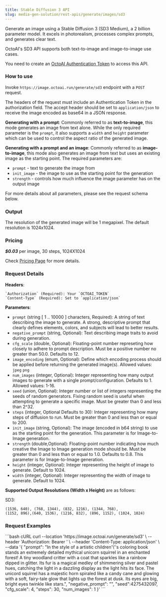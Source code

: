 ```yaml
---
title: Stable Diffusion 3 API
slug: media-gen-solution/rest-apis/generate/images/sd3
---
```


Generate an image using a Stable Diffusion 3 (SD3 Medium), a 2 billion parameter model.
It excels in photorealism, processes complex prompts, and generates clear text.

OctoAI's SD3 API supports both text-to-image and image-to-image use cases. 

You need to create an [OctoAI Authentication Token](getting-started/how-to-create-octoai-access-token) to access this API.

### **How to use**

Invoke `https://image.octoai.run/generate/sd3` endpoint with a `POST` request.

The headers of the request must include an Authentication Token in the authorization field. The accept header should be set to `application/json` to receive the image encoded as base64 in a JSON response.

**Generating with a prompt**: Commonly referred to as **text-to-image**, this mode generates an image from text alone. While the only required
parameter is the `prompt`, it also supports a `width` and `height` parameter which can be used to control the aspect ratio of the generated image.

**Generating with a prompt and an image**: Commonly referred to as **image-to-image**, this mode also generates an image from text but uses an existing image as the starting point. The required parameters are:

  - `prompt` - text to generate the image from
  - `init_image` - the image to use as the starting point for the generation
  - `strength` - controls how much influence the image parameter has on the output image

<Note>
    For more details about all parameters, please see the request schema below.
</Note>


### **Output**

The resolution of the generated image will be 1 megapixel. The default resolution is 1024x1024.

### **Pricing**

***$0.03*** per image, 30 steps, 1024X1024 

Check [Pricing Page](getting-started/pricing-and-billing) for more details.

### **Request Details**

  **Headers**: 

    `Authorization` (Required): Your `OCTOAI_TOKEN`  
    `Content-Type` (Required): Set to `application/json`

  **Parameters**: 

  - `prompt` (string [ 1 .. 10000 ] characters, Required): A string of text describing the image to generate. A strong, descriptive prompt that clearly defines elements, colors, and subjects will lead to better results.
  - `negative_prompt` (string, Optional): Text describing image traits to avoid during generation.
  - `cfg_scale` (double, Optional): Floating-point number represeting how closely to adhere to prompt description. Must be a positive number no greater than 50.0. Defaults to 12.
  - `image_encoding` (enum, Optional): Define which encoding process should be applied before returning the generated image(s). Allowed values: `jpeg` `png`
  - `num_images` (integer, Optional): Integer representing how many output images to generate with a single prompt/configuration. Defaults to 1. Allowed values: 1-16.
  - `seed` (union, Optional): Integer number or list of integers representing the seeds of random generators. Fixing random seed is useful when attempting to generate a specific image. Must be greater than 0 and less than 2^32.
  - `steps` (integer, Optional Defaults to 30): Integer representing how many steps of diffusion to run. Must be greater than 0 and less than or equal to 200.
  - `init_image` (string, Optional): The image (encoded in b64 string) to use as the starting point for the generation. This parameter is for Image-to-Image generation. 
  - `strength` (double,Optional): Floating-point number indicating how much creative the Image to Image generation mode should be. Must be greater than 0 and less than or equal to 1.0. Defaults to 0.8. This parameter is for Image-to-Image generation. 
  - `height` (integer, Optional): Integer representing the height of image to generate. Default to 1024. 
  - `width` (integer, Optional): Integer representing the width of image to generate. Default to 1024. 

  **Supported Output Resolutions (Width x Height)** are as follows:

  SD3:
  
  ```
  (1536, 640), (768, 1344), (832, 1216), (1344, 768),
  (1152, 896),(640, 1536), (1216, 832), (896, 1152), (1024, 1024)
  ```

### **Request Examples**

<CodeGroup>
```bash cURL
curl --location 'https://image.octoai.run/generate/sd3' \
--header 'Authorization: Bearer <ENTER_OCTOAI_TOKEN>' \
--header 'Content-Type: application/json' \
--data '{
  "prompt": "In the style of a artistic children'\''s coloring book stands an extremely detailed mythical unicorn squirrel in an enchanted forest! A tiny woodland critter with a coat that sparkles like a rainbow dipped in glitter. Its fur is a magical medley of shimmering silver and pastel hues, catching the light in a dazzling display as the light hits its face. The unicord squirrel has a majestic horn spiraled like a candy cane and glowing with a soft, fairy-tale glow that lights up the forest at dusk. Its eyes are big, bright eyes twinkle like stars.",
  "negative_prompt": "",
  "seed":4275432097,
  "cfg_scale": 4,
  "steps": 30,
  "num_images": 1
}'
```
</CodeGroup>

